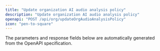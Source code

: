 ```yaml
---
title: "Update organization AI audio analysis policy"
description: "Update organization AI audio analysis policy"
openapi: "POST /api/org/updateOrgAudioAnalysisPolicy"
icon: "pen-to-square"
---
```


<Note>
The parameters and response fields below are automatically generated from the OpenAPI specification.
</Note>
